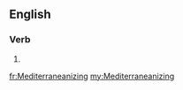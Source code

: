 ==English==

===Verb===
{{head|en|present participle}}

# {{present participle of|Mediterraneanize|lang=en}}

[[fr:Mediterraneanizing]]
[[my:Mediterraneanizing]]